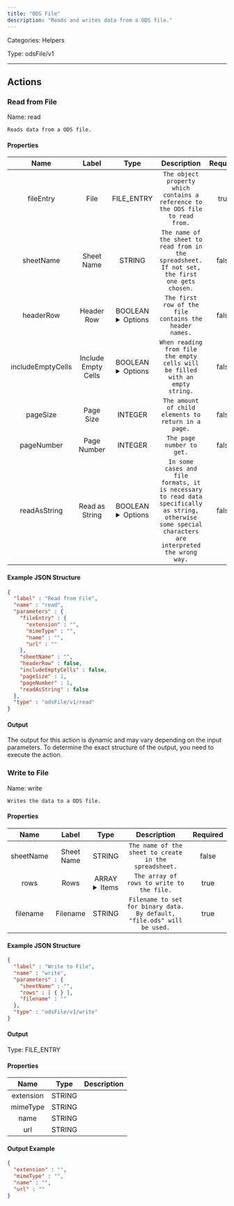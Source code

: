 ```yaml
---
title: "ODS File"
description: "Reads and writes data from a ODS file."
---
```



Categories: Helpers


Type: odsFile/v1

<hr />




## Actions


### Read from File
Name: read

`Reads data from a ODS file.`

#### Properties

|      Name       |      Label     |     Type     |     Description     | Required |
|:---------------:|:--------------:|:------------:|:-------------------:|:--------:|
| fileEntry | File | FILE_ENTRY | `The object property which contains a reference to the ODS file to read from.` | true |
| sheetName | Sheet Name | STRING | `The name of the sheet to read from in the spreadsheet. If not set, the first one gets chosen.` | false |
| headerRow | Header Row | BOOLEAN <details> <summary> Options </summary> true, false </details> | `The first row of the file contains the header names.` | false |
| includeEmptyCells | Include Empty Cells | BOOLEAN <details> <summary> Options </summary> true, false </details> | `When reading from file the empty cells will be filled with an empty string.` | false |
| pageSize | Page Size | INTEGER | `The amount of child elements to return in a page.` | false |
| pageNumber | Page Number | INTEGER | `The page number to get.` | false |
| readAsString | Read as String | BOOLEAN <details> <summary> Options </summary> true, false </details> | `In some cases and file formats, it is necessary to read data specifically as string, otherwise some special characters are interpreted the wrong way.` | false |

#### Example JSON Structure
```json
{
  "label" : "Read from File",
  "name" : "read",
  "parameters" : {
    "fileEntry" : {
      "extension" : "",
      "mimeType" : "",
      "name" : "",
      "url" : ""
    },
    "sheetName" : "",
    "headerRow" : false,
    "includeEmptyCells" : false,
    "pageSize" : 1,
    "pageNumber" : 1,
    "readAsString" : false
  },
  "type" : "odsFile/v1/read"
}
```

#### Output

The output for this action is dynamic and may vary depending on the input parameters. To determine the exact structure of the output, you need to execute the action.




### Write to File
Name: write

`Writes the data to a ODS file.`

#### Properties

|      Name       |      Label     |     Type     |     Description     | Required |
|:---------------:|:--------------:|:------------:|:-------------------:|:--------:|
| sheetName | Sheet Name | STRING | `The name of the sheet to create in the spreadsheet.` | false |
| rows | Rows | ARRAY <details> <summary> Items </summary> [&#123;&#125;] </details> | `The array of rows to write to the file.` | true |
| filename | Filename | STRING | `Filename to set for binary data. By default, "file.ods" will be used.` | true |

#### Example JSON Structure
```json
{
  "label" : "Write to File",
  "name" : "write",
  "parameters" : {
    "sheetName" : "",
    "rows" : [ { } ],
    "filename" : ""
  },
  "type" : "odsFile/v1/write"
}
```

#### Output



Type: FILE_ENTRY


#### Properties

|     Name     |     Type     |     Description     |
|:------------:|:------------:|:-------------------:|
| extension | STRING |  |
| mimeType | STRING |  |
| name | STRING |  |
| url | STRING |  |




#### Output Example
```json
{
  "extension" : "",
  "mimeType" : "",
  "name" : "",
  "url" : ""
}
```





